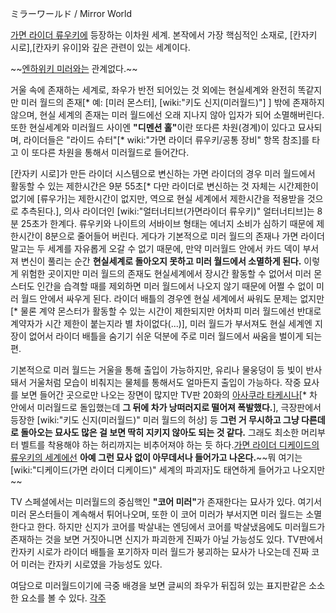 ミラーワールド / Mirror World

[[가면 라이더 류우키]]에 등장하는 이차원 세계.
본작에서 가장 핵심적인 소재로, [칸자키 시로],[칸자키 유이]와 깊은 관련이 있는 세계이다.

~~[[엔하위키 미러]]와는 관계없다.~~

거울 속에 존재하는 세계로, 좌우가 반전 되어있는 것 외에는 현실세계와 완전히 똑같지만 미러 월드의 존재[* 예: [미러 몬스터], [wiki:"키도 신지(미러월드)"] ] 밖에 존재하지 않으며, 현실 세계의 존재는 미러 월드에선 오래 지나지 않아 입자가 되어 소멸해버린다. 또한 현실세계와 미러월드 사이엔 '''"디멘션 홀"'''이란 또다른 차원(경계)이 있다고 묘사되며, 라이더들은 "라이드 슈터"[* wiki:"가면 라이더 류우키/공통 장비" 항목 참조]를 타고 이 또다른 차원을 통해서 미러월드로 들어간다.

[칸자키 시로]가 만든 라이더 시스템으로 변신하는 가면 라이더의 경우 미러 월드에서 활동할 수 있는 제한시간은 9분 55초[* 다만 라이더로 변신하는 것 자체는 시간제한이 없기에 [류우가]는 제한시간이 없지만, 역으로 현실 세계에서 제한시간을 적용받을 것으로 추측된다.], 의사 라이더인  [wiki:"얼터너티브(가면라이더 류우키)" 얼터너티브]는 8분 25초가 한계다. 류우키와 나이트의 서바이브 형태는 에너지 소비가 심하기 때문에 제한시간이 8분으로 줄어들어 버린다. 게다가 기본적으로 미러 월드의 존재나 가면 라이더 말고는 두 세계를 자유롭게 오갈 수 없기 때문에, 만약 미러월드 안에서 카드 덱이 부서져 변신이 풀리는 순간 '''현실세계로 돌아오지 못하고 미러 월드에서 소멸하게 된다.'''  이렇게 위험한 곳이지만 미러 월드의 존재도 현실세계에서 장시간 활동할 수 없어서 미러 몬스터도 인간을 습격할 때를 제외하면 미러 월드에서 나오지 않기 때문에 어쩔 수 없이 미러 월드 안에서 싸우게 된다. 라이더 배틀의 경우엔 현실 세계에서 싸워도 문제는 없지만[* 물론 계약 몬스터가 활동할 수 있는 시간이 제한되지만 어차피 미러 월드에선 반대로 계약자가 시간 제한이 붙는지라 별 차이없다(...)], 미러 월드가 부서져도 현실 세계엔 지장이 없어서 라이더 배틀을 숨기기 쉬운 덕분에 주로 미러 월드에서 싸움을 벌이게 되는 편.

기본적으로 미러 월드는 거울을 통해 출입이 가능하지만, 유리나 물웅덩이 등 빛이 반사돼서 거울처럼 모습이 비춰지는 물체를 통해서도 얼마든지 출입이 가능하다. 작중 묘사를 보면 들어간 곳으로만 나오는 장면이 많지만  TV판 20화의 [[아사쿠라 타케시]]나[* 차 안에서 미러월드로 돌입했는데 '''그 뒤에 차가 낭떠러지로 떨어져 폭발했다.'''], 극장판에서 등장한 [wiki:"키도 신지(미러월드)" 미러 월드의 허상] 등 '''그런 거 무시하고 그냥 다른데로 돌아오는 묘사도 많은 걸 보면 딱히 지키지 않아도 되는 것 같다.''' 그래도 최소한 머리부터 벨트를 착용해야 하는 허리까지는 비추어져야 하는 듯 하다.[[가면 라이더 디케이드]]의 [[류우키의 세계]]에선 '''아예 그런 묘사 없이 아무데서나 들어가고 나온다.'''~~뭐 여기는 [wiki:"디케이드(가면 라이더 디케이드)" 세계의 파괴자]도 태연하게 들어가고 나오지만~~

TV 스페셜에서는 미러월드의 중심핵인 '''"코어 미러"'''가 존재한다는 묘사가 있다. 여기서 미러 몬스터들이 계속해서 튀어나오며, 또한 이 코어 미러가 부서지면 미러 월드는 소멸한다고 한다. 하지만 신지가 코어를 박살내는 엔딩에서 코어를 박살냈음에도 미러월드가 존재하는 것을 보면 거짓아니면 신지가 파괴한게 진짜가 아닐 가능성도 있다. TV판에서 칸자키 시로가 라이더 배틀을 포기하자 미러 월드가 붕괴하는 묘사가 나오는데 진짜 코어 미러는 칸자키 시로였을 가능성도 있다. 

여담으로 미러월드이기에 극중 배경을 보면 글씨의 좌우가 뒤집혀 있는 표지판같은 소소한 요소를 볼 수 있다.
[[각주]]

